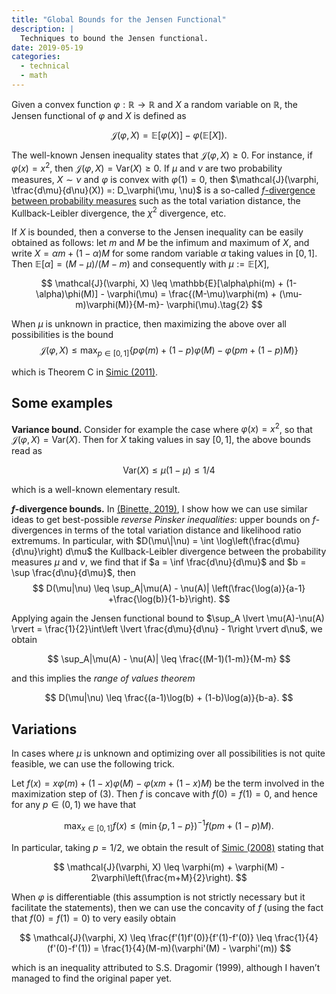 ```yaml
---
title: "Global Bounds for the Jensen Functional"
description: |
  Techniques to bound the Jensen functional.
date: 2019-05-19
categories:
  - technical
  - math
---
```



Given a convex  function $\varphi : \mathbb{R} \rightarrow \mathbb{R}$ and $X$ a random variable on $\mathbb{R}$, the Jensen functional of $\varphi$ and $X$ is defined as

$$
\mathcal{J}(\varphi, X) = \mathbb{E}[\varphi(X)] -\varphi(\mathbb{E}[X]).\tag{1}
$$

The well-known Jensen inequality states that $\mathcal{J}(\varphi, X) \geq 0$. For instance, if $\varphi(x) = x^2$, then $\mathcal{J}(\varphi, X) = \text{Var}(X) \geq 0$. If $\mu$ and $\nu$ are two probability measures, $X \sim \nu$ and $\varphi$ is convex with $\varphi(1) = 0$, then $\mathcal{J}(\varphi, \tfrac{d\mu}{d\nu}(X)) =: D_\varphi(\mu, \nu)$ is a so-called [$f$-divergence between probability measures](https://en.wikipedia.org/wiki/F-divergence) such as the total variation distance, the Kullback-Leibler divergence, the $\chi^2$ divergence, etc.

If $X$ is bounded, then a converse to the Jensen inequality can be easily obtained as follows: let $m$ and $M$ be the infimum and maximum of $X$, and write $X = \alpha m + (1-\alpha)M$ for some random variable $\alpha$ taking values in $[0,1]$. Then $\mathbb{E}[\alpha] = (M - \mu)/(M-m)$ and consequently with $\mu:= \mathbb{E}[X]$,

$$
\mathcal{J}(\varphi, X) \leq \mathbb{E}[\alpha\phi(m) + (1-\alpha)\phi(M)] - \varphi(\mu)
= \frac{(M-\mu)\varphi(m) + (\mu-m)\varphi(M)}{M-m}- \varphi(\mu).\tag{2}
$$

<!--more-->

When $\mu$ is unknown in practice, then maximizing the above over all possibilities is the bound
$$
\mathcal{J}(\varphi, X) \leq \max_{p \in [0,1]} \left\{p\varphi(m) + (1-p)\varphi(M) - \varphi(pm + (1-p) M)\right\}\tag{3}
$$

which is Theorem C in [Simic (2011)](https://www.sciencedirect.com/science/article/abs/pii/S0096300309007346).

## Some examples

**Variance bound.** Consider for example the case where $\varphi(x) = x^2$, so that $\mathcal{J}(\varphi, X) = \text{Var}(X)$. Then for $X$ taking values in say $[0,1]$, the above bounds read as

$$
\text{Var}(X) \leq \mu(1-\mu) \leq 1/4
$$

which is a well-known elementary result. 

**$f$-divergence bounds.** In [(Binette, 2019)](https://arxiv.org/abs/1805.05135), I show how we can use similar ideas to get best-possible *reverse Pinsker inequalities*: upper bounds on $f$-divergences in terms of the total variation distance and likelihood ratio extremums. In particular, with $D(\mu\|\nu) = \int \log\left(\frac{d\mu}{d\nu}\right) d\mu$ the Kullback-Leibler divergence between the probability measures $\mu$ and $\nu$, we find that if $a = \inf \frac{d\nu}{d\mu}$ and $b = \sup \frac{d\nu}{d\mu}$, then 
$$
D(\mu|\nu) \leq \sup_A|\mu(A) - \nu(A)| \left(\frac{\log(a)}{a-1} +\frac{\log(b)}{1-b}\right).
$$

Applying again the Jensen functional bound to $\sup_A \lvert \mu(A)-\nu(A) \rvert = \frac{1}{2}\int\left \lvert \frac{d\mu}{d\nu} - 1\right \rvert  d\nu$, we obtain 

$$
\sup_A|\mu(A) - \nu(A)| \leq \frac{(M-1)(1-m)}{M-m}
$$

and this implies the *range of values theorem*

$$
D(\mu|\nu) \leq \frac{(a-1)\log(b) + (1-b)\log(a)}{b-a}.
$$

## Variations

In cases where $\mu$ is unknown and optimizing over all possibilities is not quite feasible, we can use the following trick.

Let $f(x) = x\varphi(m) + (1-x)\varphi(M) - \varphi(x m +(1-x)M)$ be the term involved in the maximization step of $(3)$. Then $f$ is concave with $f(0) = f(1) = 0$, and hence for any $p \in (0,1)$ we have that

$$
\max_{x \in [0,1]} f(x) \leq (\min\{p, 1-p\})^{-1}f\left(pm +(1-p)M\right).
$$

In particular, taking $p = 1/ 2$, we obtain the result of [Simic (2008)](https://www.sciencedirect.com/science/article/pii/S0022247X08000814) stating that

$$
\mathcal{J}(\varphi, X) \leq \varphi(m) + \varphi(M) - 2\varphi\left(\frac{m+M}{2}\right).
$$

When $\varphi$ is differentiable (this assumption is not strictly necessary but it facilitate the statements), then we can use the concavity of $f$ (using the fact that $f(0) = f(1) = 0$) to very easily obtain

$$
\mathcal{J}(\varphi, X) \leq \frac{f'(1)f'(0)}{f'(1)-f'(0)} \leq \frac{1}{4}(f'(0)-f'(1)) = \frac{1}{4}(M-m)(\varphi'(M) - \varphi'(m))
$$

which is an inequality attributed to S.S. Dragomir (1999), although I haven't managed to find the original paper yet.
